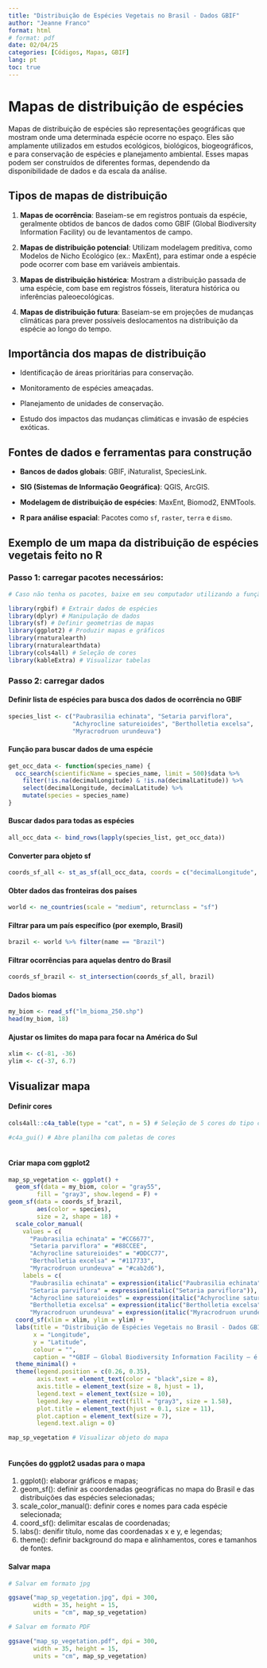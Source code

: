 ---
title: "Distribuição de Espécies Vegetais no Brasil - Dados GBIF"
author: "Jeanne Franco"
format: html 
# format: pdf
date: 02/04/25
categories: [Códigos, Mapas, GBIF]
lang: pt
toc: true
---

# Mapas de distribuição de espécies

Mapas de distribuição de espécies são representações geográficas que mostram onde uma determinada espécie ocorre no espaço. Eles são amplamente utilizados em estudos ecológicos, biológicos, biogeográficos, e para conservação de espécies e planejamento ambiental. Esses mapas podem ser construídos de diferentes formas, dependendo da disponibilidade de dados e da escala da análise.

## **Tipos de mapas de distribuição**

1.  **Mapas de ocorrência**: Baseiam-se em registros pontuais da espécie, geralmente obtidos de bancos de dados como GBIF (Global Biodiversity Information Facility) ou de levantamentos de campo.

2.  **Mapas de distribuição potencial**: Utilizam modelagem preditiva, como Modelos de Nicho Ecológico (ex.: MaxEnt), para estimar onde a espécie pode ocorrer com base em variáveis ambientais.

3.  **Mapas de distribuição histórica**: Mostram a distribuição passada de uma espécie, com base em registros fósseis, literatura histórica ou inferências paleoecológicas.

4.  **Mapas de distribuição futura**: Baseiam-se em projeções de mudanças climáticas para prever possíveis deslocamentos na distribuição da espécie ao longo do tempo.

## **Importância dos mapas de distribuição**

-   Identificação de áreas prioritárias para conservação.

-   Monitoramento de espécies ameaçadas.

-   Planejamento de unidades de conservação.

-   Estudo dos impactos das mudanças climáticas e invasão de espécies exóticas.

## **Fontes de dados e ferramentas para construção**

-   **Bancos de dados globais**: GBIF, iNaturalist, SpeciesLink.

-   **SIG (Sistemas de Informação Geográfica)**: QGIS, ArcGIS.

-   **Modelagem de distribuição de espécies**: MaxEnt, Biomod2, ENMTools.

-   **R para análise espacial**: Pacotes como `sf`, `raster`, `terra` e `dismo`.

## Exemplo de um mapa da distribuição de espécies vegetais feito no R

### Passo 1: carregar pacotes necessários:

```{r message=FALSE, warning=FALSE}

# Caso não tenha os pacotes, baixe em seu computador utilizando a função install.packages("nome_pacote")

library(rgbif) # Extrair dados de espécies
library(dplyr) # Manipulação de dados
library(sf) # Definir geometrias de mapas
library(ggplot2) # Produzir mapas e gráficos
library(rnaturalearth)
library(rnaturalearthdata)
library(cols4all) # Seleção de cores
library(kableExtra) # Visualizar tabelas
```

### Passo 2: carregar dados

#### Definir lista de espécies para busca dos dados de ocorrência no GBIF

```{r message=FALSE, warning=FALSE}

species_list <- c("Paubrasilia echinata", "Setaria parviflora", 
                  "Achyrocline satureioides", "Bertholletia excelsa", 
                  "Myracrodruon urundeuva")

```

#### Função para buscar dados de uma espécie

```{r message=FALSE, warning=FALSE}

get_occ_data <- function(species_name) {
  occ_search(scientificName = species_name, limit = 500)$data %>%
    filter(!is.na(decimalLongitude) & !is.na(decimalLatitude)) %>%
    select(decimalLongitude, decimalLatitude) %>%
    mutate(species = species_name)
}
```

#### Buscar dados para todas as espécies

```{r message=FALSE, warning=FALSE}

all_occ_data <- bind_rows(lapply(species_list, get_occ_data))

```

#### Converter para objeto sf

```{r message=FALSE, warning=FALSE}

coords_sf_all <- st_as_sf(all_occ_data, coords = c("decimalLongitude", "decimalLatitude"), crs = 4326)

```

#### Obter dados das fronteiras dos países

```{r message=FALSE, warning=FALSE}

world <- ne_countries(scale = "medium", returnclass = "sf")

```

#### Filtrar para um país específico (por exemplo, Brasil)

```{r message=FALSE, warning=FALSE}

brazil <- world %>% filter(name == "Brazil") 

```

#### Filtrar ocorrências para aquelas dentro do Brasil

```{r message=FALSE, warning=FALSE}

coords_sf_brazil <- st_intersection(coords_sf_all, brazil)

```

#### Dados biomas

```{r message=FALSE, warning=FALSE}

my_biom <- read_sf("lm_bioma_250.shp") 
head(my_biom, 18)

```

#### Ajustar os limites do mapa para focar na América do Sul

```{r message=FALSE, warning=FALSE}

xlim <- c(-81, -36)
ylim <- c(-37, 6.7)   

```

## Visualizar mapa

#### Definir cores

```{r message=FALSE, warning=FALSE}

cols4all::c4a_table(type = "cat", n = 5) # Seleção de 5 cores do tipo categórica "cat"

#c4a_gui() # Abre planilha com paletas de cores
   
```

#### Criar mapa com ggplot2

```{r message=FALSE, warning=FALSE}

map_sp_vegetation <- ggplot() +
  geom_sf(data = my_biom, color = "gray55", 
        fill = "gray3", show.legend = F) +
geom_sf(data = coords_sf_brazil, 
        aes(color = species), 
        size = 2, shape = 18) +  
  scale_color_manual(
    values = c(
      "Paubrasilia echinata" = "#CC6677",
      "Setaria parviflora" = "#88CCEE", 
      "Achyrocline satureioides" = "#DDCC77",
      "Bertholletia excelsa" = "#117733",
      "Myracrodruon urundeuva" = "#cab2d6"),
    labels = c(
      "Paubrasilia echinata" = expression(italic("Paubrasilia echinata")),
      "Setaria parviflora" = expression(italic("Setaria parviflora")),
      "Achyrocline satureioides" = expression(italic("Achyrocline satureioides")),
      "Bertholletia excelsa" = expression(italic("Bertholletia excelsa")),
      "Myracrodruon urundeuva" = expression(italic("Myracrodruon urundeuva")))) +
  coord_sf(xlim = xlim, ylim = ylim) +
  labs(title = "Distribuição de Espécies Vegetais no Brasil - Dados GBIF*",
       x = "Longitude",
       y = "Latitude",
       colour = "",
       caption = "*GBIF – Global Biodiversity Information Facility – é uma rede internacional e uma infra-estrutura de dados financiada\n pelos governos de todo o mundo e que visa fornecer a qualquer pessoa, em qualquer lugar, acesso aberto\n a dados sobre todos os tipos de vida na Terra.") +
  theme_minimal() +
  theme(legend.position = c(0.26, 0.35),
        axis.text = element_text(color = "black",size = 8),
        axis.title = element_text(size = 8, hjust = 1),
        legend.text = element_text(size = 10),
        legend.key = element_rect(fill = "gray3", size = 1.58),
        plot.title = element_text(hjust = 0.1, size = 11),
        plot.caption = element_text(size = 7),
        legend.text.align = 0) 

map_sp_vegetation # Visualizar objeto do mapa
   
```

#### Funções do ggplot2 usadas para o mapa

1. ggplot(): elaborar gráficos e mapas;
2. geom_sf(): definir as coordenadas geográficas no mapa do Brasil e das distribuições das espécies selecionadas;
3. scale_color_manual(): definir cores e nomes para cada espécie selecionada;
4. coord_sf(): delimitar escalas de coordenadas;
5. labs(): denifir título, nome das coordenadas x e y, e legendas;
6. theme(): definir background do mapa e alinhamentos, cores e tamanhos de fontes.

#### Salvar mapa

```{r message=FALSE, warning=FALSE}

# Salvar em formato jpg

ggsave("map_sp_vegetation.jpg", dpi = 300,
       width = 35, height = 15, 
       units = "cm", map_sp_vegetation)

# Salvar em formato PDF

ggsave("map_sp_vegetation.pdf", dpi = 300,
       width = 35, height = 15, 
       units = "cm", map_sp_vegetation)   

```